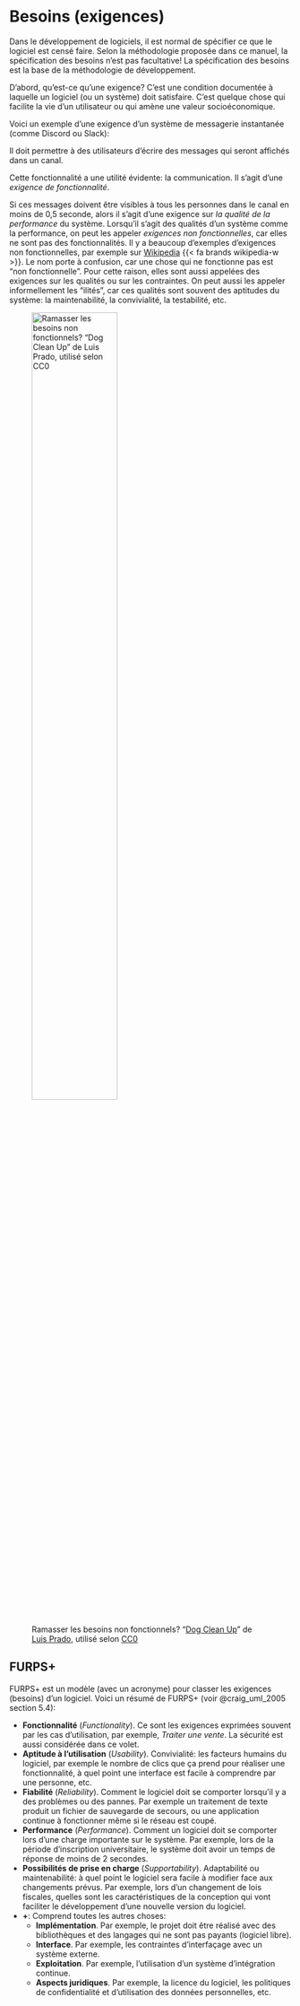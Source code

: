 # Besoins (exigences) {#sec-besoins}

Dans le développement de logiciels, il est normal de spécifier ce que le logiciel est censé faire.
Selon la méthodologie proposée dans ce manuel, la spécification des besoins n'est pas facultative!
La spécification des besoins est la base de la méthodologie de développement.

D'abord, qu'est-ce qu'une exigence?
C'est une condition documentée à laquelle un logiciel (ou un système) doit satisfaire.
C'est quelque chose qui facilite la vie d'un utilisateur ou qui amène une valeur socioéconomique.

Voici un exemple d'une exigence d'un système de messagerie instantanée (comme Discord ou Slack): 

::: {.callout}
Il doit permettre à des utilisateurs d'écrire des messages qui seront affichés dans un canal. 
:::

Cette fonctionnalité a une utilité évidente: la communication.
Il s'agit d'une *exigence de fonctionnalité*.

Si ces messages doivent être visibles à tous les personnes dans le canal en moins de 0,5 seconde, alors il s'agit d'une exigence sur *la qualité de la performance* du système.
Lorsqu'il s'agit des qualités d'un système comme la performance, on peut les appeler *exigences non fonctionnelles*, car elles ne sont pas des fonctionnalités.
Il y a beaucoup d'exemples d'exigences non fonctionnelles, par exemple sur [Wikipedia](https://en.wikipedia.org/wiki/Non-functional_requirement#Examples)\ {{< fa brands wikipedia-w >}}.
Le nom porte à confusion, car une chose qui ne fonctionne pas est "non fonctionnelle".
Pour cette raison, elles sont aussi appelées des exigences sur les qualités ou sur les contraintes.
On peut aussi les appeler informellement les "ilités", car ces qualités sont souvent des aptitudes du système: la maintenabilité, la convivialité, la testabilité, etc.

![Ramasser les besoins non fonctionnels? "[Dog Clean Up](https://thenounproject.com/icon/dog-clean-up-21489/)" de [Luis Prado](https://thenounproject.com/Luis), utilisé selon [CC0](https://creativecommons.org/publicdomain/zero/1.0/)](images/Pick-up-after-dog-1540480672.svg){#fig-besoins width="60%"}

## FURPS+

FURPS+ est un modèle (avec un acronyme) pour classer les exigences (besoins) d'un logiciel.
Voici un résumé de FURPS+ (voir @craig_uml_2005 section 5.4):

- **Fonctionnalité** (*Functionality*). Ce sont les exigences exprimées souvent par les cas d'utilisation, par exemple, *Traiter une vente*. La sécurité est aussi considérée dans ce volet.
- **Aptitude à l'utilisation** (*Usability*). Convivialité: les facteurs humains du logiciel, par exemple le nombre de clics que ça prend pour réaliser une fonctionnalité, à quel point une interface est facile à comprendre par une personne, etc.
- **Fiabilité** (*Reliability*). Comment le logiciel doit se comporter lorsqu'il y a des problèmes ou des pannes. 
Par exemple un traitement de texte produit un fichier de sauvegarde de secours, ou une application continue à fonctionner même si le réseau est coupé.
- **Performance** (*Performance*). Comment un logiciel doit se comporter lors d'une charge importante sur le système.
Par exemple, lors de la période d'inscription universitaire, le système doit avoir un temps de réponse de moins de 2 secondes.
- **Possibilités de prise en charge** (*Supportability*). Adaptabilité ou maintenabilité: à quel point le logiciel sera facile à modifier face aux changements prévus.
Par exemple, lors d'un changement de lois fiscales, quelles sont les caractéristiques de la conception qui vont faciliter le développement d'une nouvelle version du logiciel.
- **\+**: Comprend toutes les autres choses:
  - **Implémentation**. Par exemple, le projet doit être réalisé avec des bibliothèques et des langages qui ne sont pas payants (logiciel libre).
  - **Interface**. Par exemple, les contraintes d'interfaçage avec un système externe.
  - **Exploitation**. Par exemple, l'utilisation d'un système d'intégration continue.
  - **Aspects juridiques**. Par exemple, la licence du logiciel, les politiques de confidentialité et d'utilisation des données personnelles, etc.
